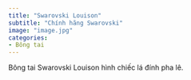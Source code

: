 ```yaml
---
title: "Swarovski Louison"
subtitle: "Chính hãng Swarovski"
image: "image.jpg"
categories:
- Bông tai
---
```


Bông tai Swarovski Louison hình chiếc lá đính pha lê.
